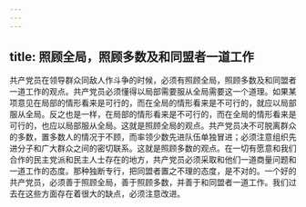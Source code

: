 ```yaml
---
---
---
```

title: 照顾全局，照顾多数及和同盟者一道工作
---




共产党员在领导群众同敌人作斗争的时候，必须有照顾全局，照顾多数及和同盟者一道工作的观点。共产党员必须懂得以局部需要服从全局需要这一个道理。如果某项意见在局部的情形看来是可行的，而在全局的情形看来是不可行的，就应以局部服从全局。反之也是一样，在局部的情形看来是不可行的，而在全局的情形看来是可行的，也应以局部服从全局。这就是照顾全局的观点。共产党员决不可脱离群众的多数，置多数人的情况于不顾，而率领少数先进队伍单独冒进；必须注意组织先进分子和广大群众之间的密切联系。这就是照顾多数的观点。在一切有愿意和我们合作的民主党派和民主人士存在的地方，共产党员必须采取和他们一道商量问题和一道工作的态度。那种独断专行，把同盟者置之不理的态度，是不对的。一个好的共产党员，必须善于照顾全局，善于照顾多数，并善于和同盟者一道工作。我们过去在这些方面存在着很大的缺点，必须注意改进。
